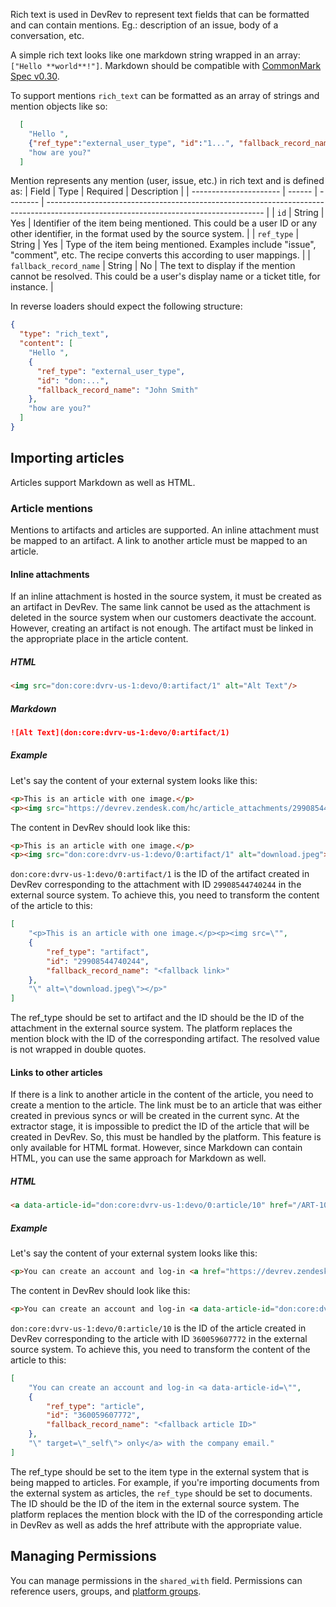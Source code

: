 
Rich text is used in DevRev to represent text fields that can be formatted and can contain mentions. Eg.: description of an issue, body of a conversation, etc.

A simple rich text looks like one markdown string wrapped in an array: `["Hello **world**!"]`.
Markdown should be compatible with [CommonMark Spec v0.30](https://spec.commonmark.org/0.30).

To support mentions `rich_text` can be formatted as an array of strings and mention objects like so:  
```json
  [
    "Hello ", 
    {"ref_type":"external_user_type", "id":"1...", "fallback_record_name": "John Doe"}, 
    "how are you?"
  ]
  ```


Mention represents any mention (user, issue, etc.) in rich text and is defined as:
  | Field                  | Type   | Required | Description                                                                                                                          |
  | ---------------------- | ------ | -------- | ------------------------------------------------------------------------------------------------------------------------------------ |
  | `id`                   | String | Yes      | Identifier of the item being mentioned. This could be a user ID or any other identifier, in the format used by the source system.    |
  | `ref_type`             | String | Yes      | Type of the item being mentioned. Examples include "issue", "comment", etc. The recipe converts this according to user mappings. |
  | `fallback_record_name` | String | No       | The text to display if the mention cannot be resolved. This could be a user's display name or a ticket title, for instance.          |

In reverse loaders should expect the following structure:
  ```json
  {
    "type": "rich_text",
    "content": [
      "Hello ",
      {
        "ref_type": "external_user_type",
        "id": "don:...",
        "fallback_record_name": "John Smith"
      },
      "how are you?"
    ]
  }
  ```


## Importing articles

Articles support Markdown as well as HTML.

### Article mentions

Mentions to artifacts and articles are supported. An inline attachment must be mapped to an artifact. A link to another article must be mapped to an article.

#### Inline attachments
If an inline attachment is hosted in the source system, it must be created as an artifact in DevRev. The same link cannot be used as the attachment is deleted in the source system when our customers deactivate the account. However, creating an artifact is not enough. The artifact must be linked in the appropriate place in the article content. 

##### HTML
```html
<img src="don:core:dvrv-us-1:devo/0:artifact/1" alt="Alt Text"/>
```

##### Markdown
```markdown
![Alt Text](don:core:dvrv-us-1:devo/0:artifact/1)
```

##### Example
Let's say the content of your external system looks like this:
```html
<p>This is an article with one image.</p>
<p><img src="https://devrev.zendesk.com/hc/article_attachments/29908544740244" alt="download.jpeg"></p>
```

The content in DevRev should look like this:
```html
<p>This is an article with one image.</p>
<p><img src="don:core:dvrv-us-1:devo/0:artifact/1" alt="download.jpeg"></p>
```

`don:core:dvrv-us-1:devo/0:artifact/1` is the ID of the artifact created in DevRev corresponding to the attachment with ID `29908544740244` in the external source system.
To achieve this, you need to transform the content of the article to this:
```json
[ 
    "<p>This is an article with one image.</p><p><img src=\"",
    {
        "ref_type": "artifact",
        "id": "29908544740244",
        "fallback_record_name": "<fallback link>"
    },
    "\" alt=\"download.jpeg\"></p>" 
]
```
The ref_type should be set to artifact and the ID should be the ID of the attachment in the external source system. The platform replaces the mention block with the ID of the corresponding artifact. The resolved value is not wrapped in double quotes.

#### Links to other articles
If there is a link to another article in the content of the article, you need to create a mention to the article. The link must be to an article that was either created in previous syncs or will be created in the current sync. At the extractor stage, it is impossible to predict the ID of the article that will be created in DevRev. So, this must be handled by the platform. This feature is only available for HTML format. However, since Markdown can contain HTML, you can use the same approach for Markdown as well.

##### HTML
```html
<a data-article-id="don:core:dvrv-us-1:devo/0:article/10" href="/ART-10" target="_self">Contact our Support Team</a>
```

##### Example
Let's say the content of your external system looks like this:
```html
<p>You can create an account and log-in <a href="https://devrev.zendesk.com/hc/en-us/articles/360059607772" target="_self">only</a> with the company email.
```

The content in DevRev should look like this:
```html
<p>You can create an account and log-in <a data-article-id="don:core:dvrv-us-1:devo/0:article/10" href="/ART-10" target="_self">only</a> with the company email.
```

`don:core:dvrv-us-1:devo/0:article/10` is the ID of the article created in DevRev corresponding to the article with ID `360059607772` in the external source system.
To achieve this, you need to transform the content of the article to this:
```json
[
    "You can create an account and log-in <a data-article-id=\"",
    {
        "ref_type": "article",
        "id": "360059607772",
        "fallback_record_name": "<fallback article ID>"
    },
    "\" target=\"_self\"> only</a> with the company email."
]
```
The ref_type should be set to the item type in the external system that is being mapped to articles. For example, if you're importing documents from the external system as articles, the `ref_type` should be set to documents. The ID should be the ID of the item in the external source system. The platform replaces the mention block with the ID of the corresponding article in DevRev as well as adds the href attribute with the appropriate value.

## Managing Permissions

You can manage permissions in the `shared_with` field. Permissions can reference users, groups, and [platform groups](./platform_groups.md).
